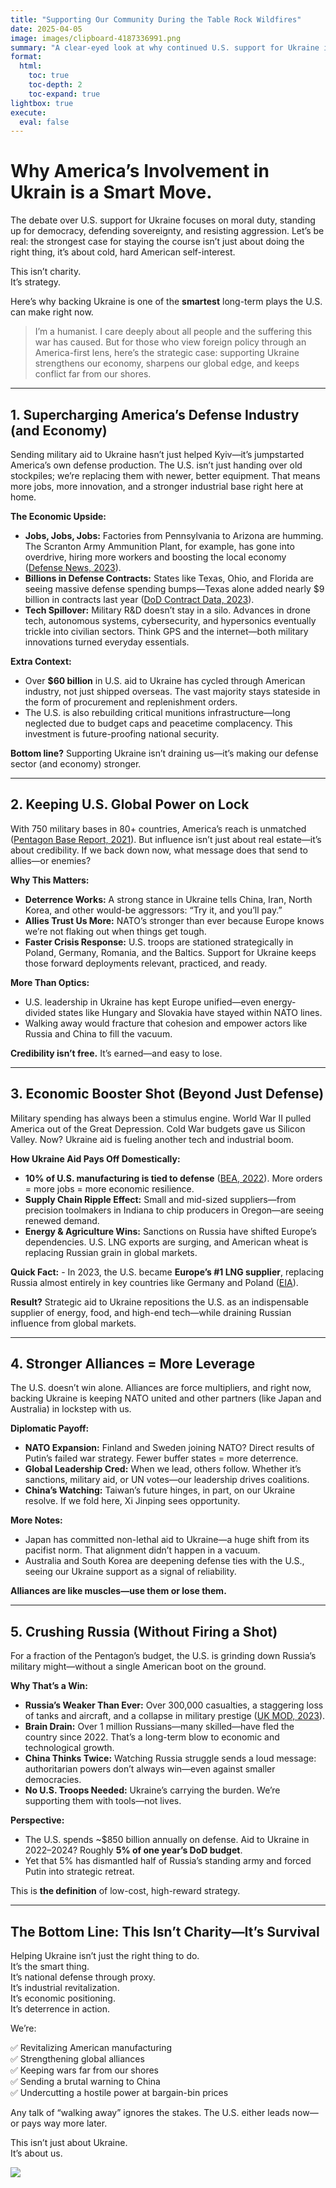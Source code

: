 ```yaml
---
title: "Supporting Our Community During the Table Rock Wildfires"
date: 2025-04-05
image: images/clipboard-4187336991.png
summary: "A clear-eyed look at why continued U.S. support for Ukraine is not just a moral stance, but a strategic investment in America’s economic strength, global influence, and long-term national security."
format:
  html:
    toc: true
    toc-depth: 2
    toc-expand: true
lightbox: true
execute: 
  eval: false
---
```


# Why America’s Involvement in Ukrain is a Smart Move.

The debate over U.S. support for Ukraine focuses on moral duty, standing up for democracy, defending sovereignty, and resisting aggression. Let’s be real: the strongest case for staying the course isn’t just about doing the right thing, it’s about cold, hard American self-interest.

This isn’t charity.\
It’s strategy.

Here’s why backing Ukraine is one of the **smartest** long-term plays the U.S. can make right now.

> I’m a humanist. I care deeply about all people and the suffering this war has caused. But for those who view foreign policy through an America-first lens, here’s the strategic case: supporting Ukraine strengthens our economy, sharpens our global edge, and keeps conflict far from our shores.

------------------------------------------------------------------------

## 1. Supercharging America’s Defense Industry (and Economy)

Sending military aid to Ukraine hasn’t just helped Kyiv—it’s jumpstarted America’s own defense production. The U.S. isn’t just handing over old stockpiles; we’re replacing them with newer, better equipment. That means more jobs, more innovation, and a stronger industrial base right here at home.

**The Economic Upside:**

-   **Jobs, Jobs, Jobs:** Factories from Pennsylvania to Arizona are humming. The Scranton Army Ammunition Plant, for example, has gone into overdrive, hiring more workers and boosting the local economy ([Defense News, 2023](https://www.defensenews.com/)).
-   **Billions in Defense Contracts:** States like Texas, Ohio, and Florida are seeing massive defense spending bumps—Texas alone added nearly \$9 billion in contracts last year ([DoD Contract Data, 2023](https://www.defense.gov/)).
-   **Tech Spillover:** Military R&D doesn’t stay in a silo. Advances in drone tech, autonomous systems, cybersecurity, and hypersonics eventually trickle into civilian sectors. Think GPS and the internet—both military innovations turned everyday essentials.

**Extra Context:**

-   Over **\$60 billion** in U.S. aid to Ukraine has cycled through American industry, not just shipped overseas. The vast majority stays stateside in the form of procurement and replenishment orders.
-   The U.S. is also rebuilding critical munitions infrastructure—long neglected due to budget caps and peacetime complacency. This investment is future-proofing national security.

**Bottom line?** Supporting Ukraine isn’t draining us—it’s making our defense sector (and economy) stronger.

------------------------------------------------------------------------

## 2. Keeping U.S. Global Power on Lock

With 750 military bases in 80+ countries, America’s reach is unmatched ([Pentagon Base Report, 2021](https://www.defense.gov/)). But influence isn’t just about real estate—it’s about credibility. If we back down now, what message does that send to allies—or enemies?

**Why This Matters:**

-   **Deterrence Works:** A strong stance in Ukraine tells China, Iran, North Korea, and other would-be aggressors: "Try it, and you’ll pay."
-   **Allies Trust Us More:** NATO’s stronger than ever because Europe knows we’re not flaking out when things get tough.
-   **Faster Crisis Response:** U.S. troops are stationed strategically in Poland, Germany, Romania, and the Baltics. Support for Ukraine keeps those forward deployments relevant, practiced, and ready.

**More Than Optics:**

-   U.S. leadership in Ukraine has kept Europe unified—even energy-divided states like Hungary and Slovakia have stayed within NATO lines.
-   Walking away would fracture that cohesion and empower actors like Russia and China to fill the vacuum.

**Credibility isn't free.** It’s earned—and easy to lose.

------------------------------------------------------------------------

## 3. Economic Booster Shot (Beyond Just Defense)

Military spending has always been a stimulus engine. World War II pulled America out of the Great Depression. Cold War budgets gave us Silicon Valley. Now? Ukraine aid is fueling another tech and industrial boom.

**How Ukraine Aid Pays Off Domestically:**

-   **10% of U.S. manufacturing is tied to defense** ([BEA, 2022](https://www.bea.gov/)). More orders = more jobs = more economic resilience.
-   **Supply Chain Ripple Effect:** Small and mid-sized suppliers—from precision toolmakers in Indiana to chip producers in Oregon—are seeing renewed demand.
-   **Energy & Agriculture Wins:** Sanctions on Russia have shifted Europe’s dependencies. U.S. LNG exports are surging, and American wheat is replacing Russian grain in global markets.

**Quick Fact:** - In 2023, the U.S. became **Europe’s #1 LNG supplier**, replacing Russia almost entirely in key countries like Germany and Poland ([EIA](https://www.eia.gov/)).

**Result?** Strategic aid to Ukraine repositions the U.S. as an indispensable supplier of energy, food, and high-end tech—while draining Russian influence from global markets.

------------------------------------------------------------------------

## 4. Stronger Alliances = More Leverage

The U.S. doesn’t win alone. Alliances are force multipliers, and right now, backing Ukraine is keeping NATO united and other partners (like Japan and Australia) in lockstep with us.

**Diplomatic Payoff:**

-   **NATO Expansion:** Finland and Sweden joining NATO? Direct results of Putin’s failed war strategy. Fewer buffer states = more deterrence.
-   **Global Leadership Cred:** When we lead, others follow. Whether it’s sanctions, military aid, or UN votes—our leadership drives coalitions.
-   **China’s Watching:** Taiwan’s future hinges, in part, on our Ukraine resolve. If we fold here, Xi Jinping sees opportunity.

**More Notes:**

-   Japan has committed non-lethal aid to Ukraine—a huge shift from its pacifist norm. That alignment didn’t happen in a vacuum.
-   Australia and South Korea are deepening defense ties with the U.S., seeing our Ukraine support as a signal of reliability.

**Alliances are like muscles—use them or lose them.**

------------------------------------------------------------------------

## 5. Crushing Russia (Without Firing a Shot)

For a fraction of the Pentagon’s budget, the U.S. is grinding down Russia’s military might—without a single American boot on the ground.

**Why That’s a Win:**

-   **Russia’s Weaker Than Ever:** Over 300,000 casualties, a staggering loss of tanks and aircraft, and a collapse in military prestige ([UK MOD, 2023](https://www.gov.uk/government/organisations/ministry-of-defence)).
-   **Brain Drain:** Over 1 million Russians—many skilled—have fled the country since 2022. That’s a long-term blow to economic and technological growth.
-   **China Thinks Twice:** Watching Russia struggle sends a loud message: authoritarian powers don’t always win—even against smaller democracies.
-   **No U.S. Troops Needed:** Ukraine’s carrying the burden. We’re supporting them with tools—not lives.

**Perspective:**

-   The U.S. spends \~\$850 billion annually on defense. Aid to Ukraine in 2022–2024? Roughly **5% of one year’s DoD budget**.
-   Yet that 5% has dismantled half of Russia’s standing army and forced Putin into strategic retreat.

This is **the definition** of low-cost, high-reward strategy.

------------------------------------------------------------------------

## The Bottom Line: This Isn’t Charity—It’s Survival

Helping Ukraine isn’t just the right thing to do.\
It’s the smart thing.\
It’s national defense through proxy.\
It’s industrial revitalization.\
It’s economic positioning.\
It’s deterrence in action.

We’re:

✅ Revitalizing American manufacturing\
✅ Strengthening global alliances\
✅ Keeping wars far from our shores\
✅ Sending a brutal warning to China\
✅ Undercutting a hostile power at bargain-bin prices

Any talk of “walking away” ignores the stakes. The U.S. either leads now—or pays way more later.

This isn’t just about Ukraine.\
It’s about us.

![](images/clipboard-2130835156.png)
